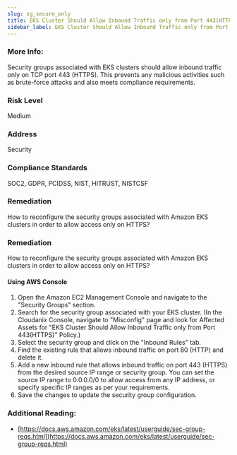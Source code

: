 ```yaml
---
slug: sg_secure_only
title: EKS Cluster Should Allow Inbound Traffic only from Port 443(HTTPS)
sidebar_label: EKS Cluster Should Allow Inbound Traffic only from Port 443(HTTPS)
---
```


### More Info:

Security groups associated with EKS clusters should allow inbound traffic only on TCP port 443 (HTTPS). This prevents any malicious activities such as brute-force attacks and also meets compliance requirements.

### Risk Level

Medium

### Address

Security

### Compliance Standards

SOC2, GDPR, PCIDSS, NIST, HITRUST, NISTCSF

### Remediation

How to reconfigure the security groups associated with Amazon EKS clusters in order to allow access only on HTTPS?

### Remediation

How to reconfigure the security groups associated with Amazon EKS clusters in order to allow access only on HTTPS?

#### Using AWS Console

1. Open the Amazon EC2 Management Console and navigate to the "Security Groups" section.
2. Search for the security group associated with your EKS cluster.
    (In the Cloudanix Console, navigate to "Misconfig" page and look for Affected Assets for "EKS Cluster Should Allow Inbound Traffic only from Port 443(HTTPS)" Policy.)
3. Select the security group and click on the "Inbound Rules" tab.
4. Find the existing rule that allows inbound traffic on port 80 (HTTP) and delete it.
5. Add a new inbound rule that allows inbound traffic on port 443 (HTTPS) from the desired source IP range or security group. You can set the source IP range to 0.0.0.0/0 to allow access from any IP address, or specify specific IP ranges as per your requirements.
6. Save the changes to update the security group configuration.

### Additional Reading:

- [https://docs.aws.amazon.com/eks/latest/userguide/sec-group-reqs.html](https://docs.aws.amazon.com/eks/latest/userguide/sec-group-reqs.html) 

